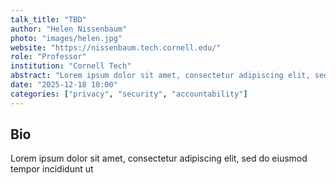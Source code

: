 ```yaml
---
talk_title: "TBD"
author: "Helen Nissenbaum"
photo: "images/helen.jpg"
website: "https://nissenbaum.tech.cornell.edu/"
role: "Professor"
institution: "Cornell Tech"
abstract: "Lorem ipsum dolor sit amet, consectetur adipiscing elit, sed do eiusmod tempor incididunt ut"
date: "2025-12-18 10:00"
categories: ["privacy", "security", "accountability"]
---
```


## Bio
Lorem ipsum dolor sit amet, consectetur adipiscing elit, sed do eiusmod tempor incididunt ut